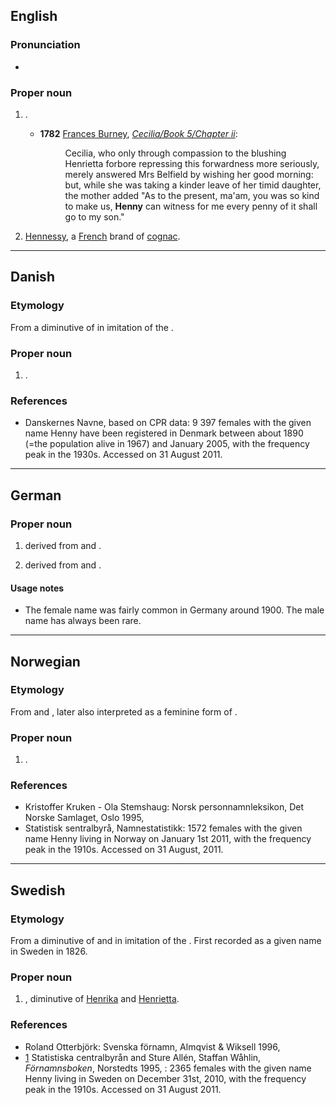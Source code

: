 {{also|henny|Henný}}

==English==

===Pronunciation===
* {{rhymes|ɛni|lang=en}}

===Proper noun===
{{en-proper noun}}

# {{given name|female|diminutive=Henrietta}}.
#* '''1782''' [[w:Frances Burney|Frances Burney]], ''[[s:Cecilia/Book 5/Chapter ii|Cecilia/Book 5/Chapter ii]]'':
#*: Cecilia, who only through compassion to the blushing Henrietta forbore repressing this forwardness more seriously, merely answered Mrs Belfield by wishing her good morning: but, while she was taking a kinder leave of her timid daughter, the mother added "As to the present, ma'am, you was so kind to make us, '''Henny''' can witness for me every penny of it shall go to my son."
# {{lb|en|slang}} [[Hennessy]], a [[French]] brand of [[cognac]].

----

==Danish==

===Etymology===
From a diminutive of {{m|da|Henriette}} in imitation of the {{der|da|en|Henny}}.

===Proper noun===
{{head|da|proper noun}}

# {{given name|female|lang=da}}.

===References===
* [http://www.danskernesnavne.navneforskning.ku.dk/ ] Danskernes Navne, based on CPR data: 9 397 females with the given name Henny have been registered in Denmark between about 1890 (=the population alive in 1967) and January 2005, with the frequency peak in the 1930s. Accessed on 31 August 2011.

----

==German==

===Proper noun===
{{head|de|proper noun}}

# {{given name|female|lang=de}} derived from {{m|de|Henriette}} and {{m|de|Johanna}}.
# {{given name|male|lang=de}} derived from {{m|de|Heinrich}} and {{m|de|Johannes}}.

====Usage notes====
* The female name was fairly common in Germany around 1900. The male name has always been rare.

----

==Norwegian==

===Etymology===
From {{m|no|Henriette}} and {{m|no|Henrikke}}, later also interpreted as a feminine form of {{m|no|Henning}}.

===Proper noun===
{{no-proper noun}}
# {{given name|female|lang=no}}.

===References===
* Kristoffer Kruken - Ola Stemshaug: Norsk personnamnleksikon, Det Norske Samlaget, Oslo 1995, {{ISBN|82-521-4483-7}}
* [http://www.ssb.no/navn/ ] Statistisk sentralbyrå, Namnestatistikk: 1572 females with the given name Henny living in Norway on January 1st 2011, with the frequency peak in the 1910s. Accessed on 31 August, 2011.

----

==Swedish==

===Etymology===
From a diminutive of {{m|sv|Henrietta}} and {{m|sv|Henrika}} in imitation of the {{etyl|en|sv}} {{m|en|Henny}}. First recorded as a given name in Sweden in 1826.

===Proper noun===
{{sv-proper noun|c}}

# {{given name|female|lang=sv}}, diminutive of [[Henrika]] and [[Henrietta]].

===References===
* Roland Otterbjörk: Svenska förnamn, Almqvist & Wiksell 1996, {{ISBN|91-21-10937-0}}
* [http://www.scb.se/Pages/NameSearch____259432.aspx] Statistiska centralbyrån and Sture Allén, Staffan Wåhlin, ''Förnamnsboken'', Norstedts 1995, {{ISBN|9119551622}}: 2365 females with the given name Henny living in Sweden on December 31st, 2010, with the frequency peak in the 1910s. Accessed on 31 August 2011.